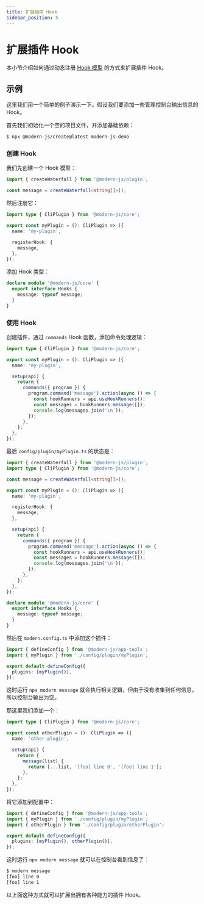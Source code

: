 ```yaml
---
title: 扩展插件 Hook
sidebar_position: 5
---
```


# 扩展插件 Hook

本小节介绍如何通过动态注册 [Hook 模型](/guides/topic-detail/framework-plugin/hook) 的方式来扩展插件 Hook。

## 示例

这里我们用一个简单的例子演示一下。假设我们要添加一些管理控制台输出信息的 Hook。

首先我们初始化一个空的项目文件，并添加基础依赖：

```bash
$ npx @modern-js/create@latest modern-js-demo
```

### 创建 Hook

我们先创建一个 Hook 模型：

```ts title=config/plugin/myPlugin.ts
import { createWaterfall } from '@modern-js/plugin';

const message = createWaterfall<string[]>();
```

然后注册它：

```ts title=config/plugin/myPlugin.ts
import type { CliPlugin } from '@modern-js/core';

export const myPlugin = (): CliPlugin => ({
  name: 'my-plugin',

  registerHook: {
    message,
  },
});
```

添加 Hook 类型：

```ts title=config/plugin/myPlugin.ts
declare module '@modern-js/core' {
  export interface Hooks {
    message: typeof message;
  }
}
```

### 使用 Hook

创建插件，通过 `commands` Hook 函数，添加命令处理逻辑：

```ts title=config/plugin/myPlugin.ts
import type { CliPlugin } from '@modern-js/core';

export const myPlugin = (): CliPlugin => ({
  name: 'my-plugin',

  setup(api) {
    return {
      commands({ program }) {
        program.command('message').action(async () => {
          const hookRunners = api.useHookRunners();
          const messages = hookRunners.message([]);
          console.log(messages.join('\n'));
        });
      },
    };
  },
});
```

最后 `config/plugin/myPlugin.ts` 的状态是：

```ts title=config/plugin/myPlugin.ts
import { createWaterfall } from '@modern-js/plugin';
import type { CliPlugin } from '@modern-js/core';

const message = createWaterfall<string[]>();

export const myPlugin = (): CliPlugin => ({
  name: 'my-plugin',

  registerHook: {
    message,
  },

  setup(api) {
    return {
      commands({ program }) {
        program.command('message').action(async () => {
          const hookRunners = api.useHookRunners();
          const messages = hookRunners.message([]);
          console.log(messages.join('\n'));
        });
      },
    };
  },
});

declare module '@modern-js/core' {
  export interface Hooks {
    message: typeof message;
  }
}
```

然后在 `modern.config.ts` 中添加这个插件：

```ts title="modern.config.ts"
import { defineConfig } from '@modern-js/app-tools';
import { myPlugin } from './config/plugin/myPlugin';

export default defineConfig({
  plugins: [myPlugin()],
});
```

这时运行 `npx modern message` 就会执行相关逻辑，但由于没有收集到任何信息，所以控制台输出为空。

那这里我们添加一个：

```ts title=config/plugin/otherPlugin.ts
import type { CliPlugin } from '@modern-js/core';

export const otherPlugin = (): CliPlugin => ({
  name: 'other-plugin',

  setup(api) {
    return {
      message(list) {
        return [...list, '[foo] line 0', '[foo] line 1'];
      },
    };
  },
});
```

将它添加到配置中：

```ts title="modern.config.ts"
import { defineConfig } from '@modern-js/app-tools';
import { myPlugin } from './config/plugin/myPlugin';
import { otherPlugin } from './config/plugin/otherPlugin';

export default defineConfig({
  plugins: [myPlugin(), otherPlugin()],
});
```

这时运行 `npx modern message` 就可以在控制台看到信息了：

```bash
$ modern message
[foo] line 0
[foo] line 1
```

以上面这种方式就可以扩展出拥有各种能力的插件 Hook。
